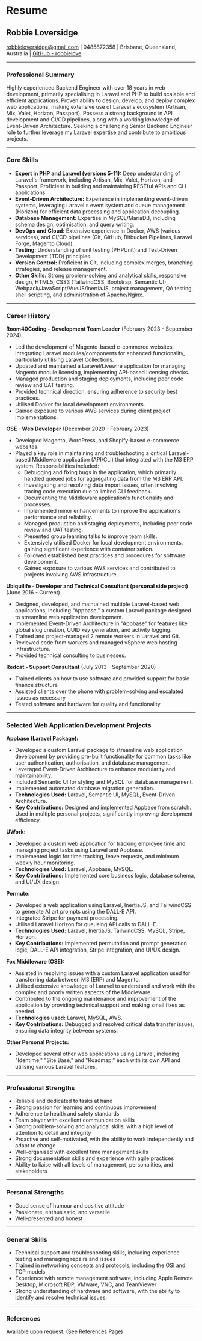 # Resume

## Robbie Loversidge

[robbieloversidge@gmail.com](mailto:robbieloversidge@gmail.com) | 0485872358 | Brisbane, Queensland, Australia | [GitHub - robbielove](https://github.com/robbielove)

---

### Professional Summary

Highly experienced Backend Engineer with over 18 years in web development, primarily specialising in Laravel and PHP to build scalable and efficient applications. Proven ability to design, develop, and deploy complex web applications, making extensive use of Laravel's ecosystem (Artisan, Mix, Valet, Horizon, Passport). Possess a strong background in API development and CI/CD pipelines, along with a working knowledge of Event-Driven Architecture. Seeking a challenging Senior Backend Engineer role to further leverage my Laravel expertise and contribute to ambitious projects.

---

### Core Skills

*   **Expert in PHP and Laravel (versions 5-11):** Deep understanding of Laravel's framework, including Artisan, Mix, Valet, Horizon, and Passport. Proficient in building and maintaining RESTful APIs and CLI applications.
*   **Event-Driven Architecture:** Experience in implementing event-driven systems, leveraging Laravel's event system and queue management (Horizon) for efficient data processing and application decoupling.
*   **Database Management:** Expertise in MySQL/MariaDB, including schema design, optimisation, and query writing.
*   **DevOps and Cloud:** Extensive experience in Docker, AWS (various services), and CI/CD pipelines (Git, GitHub, Bitbucket Pipelines, Laravel Forge, Magento Cloud).
*   **Testing:** Understanding of unit testing (PHPUnit) and Test-Driven Development (TDD) principles.
*   **Version Control:** Proficient in Git, including complex merges, branching strategies, and release management.
*   **Other Skills:** Strong problem-solving and analytical skills, responsive design, HTML5, CSS3 (TailwindCSS, Bootstrap, Semantic UI), Webpack/JavaScript/VueJS/InertiaJS, project management, QA testing, shell scripting, and administration of Apache/Nginx.

---

### Career History

**Room40Coding - Development Team Leader** (February 2023 - September 2024)

*   Led the development of Magento-based e-commerce websites, integrating Laravel modules/components for enhanced functionality, particularly utilising Laravel Collections.
*   Updated and maintained a Laravel/Livewire application for managing Magento module licensing, implementing API-based licensing checks.
*   Managed production and staging deployments, including peer code review and UAT testing.
*   Provided technical direction, ensuring adherence to security best practices.
*   Utilised Docker for local development environments.
*   Gained exposure to various AWS services during client project implementations.

**OSE - Web Developer** (December 2020 - February 2023)

*   Developed Magento, WordPress, and Shopify-based e-commerce websites.
*   Played a key role in maintaining and troubleshooting a critical Laravel-based Middleware application (API/CLI) that integrated with the M3 ERP system. Responsibilities included:
    *   Debugging and fixing bugs in the application, which primarily handled queued jobs for aggregating data from the M3 ERP API.
    *   Investigating and resolving data import issues, often involving tracing code execution due to limited CLI feedback.
    *   Documenting the Middleware application's functionality and processes.
    *   Implemented minor enhancements to improve the application's performance and reliability.
    *   Managed production and staging deployments, including peer code review and UAT testing.
    *   Presented group learning talks to improve team skills.
    *   Extensively utilised Docker for local development environments, gaining significant experience with containerisation.
    *   Followed established best practices and procedures for software development.
    *   Gained exposure to various AWS services and contributed to projects involving AWS infrastructure.

**Ubiquilife - Developer and Technical Consultant (personal side project)** (June 2016 - Current)

*   Designed, developed, and maintained multiple Laravel-based web applications, including "Appbase," a custom Laravel package designed to streamline web application development.
*   Implemented Event-Driven Architecture in "Appbase" for features like global slug creation, UUID key generation, and activity logging.
*   Trained and project-managed 2 remote workers in Laravel and Git.
*   Reviewed code from workers and managed vSphere web hosting infrastructure.
*   Provided technical consulting to businesses.

**Redcat - Support Consultant** (July 2013 - September 2020)

*   Trained clients on how to use software and provided support for basic finance structure
*   Assisted clients over the phone with problem-solving and escalated issues as necessary
*   Tested software and hardware for quality and functionality

---

### Selected Web Application Development Projects

**Appbase (Laravel Package):**

*   Developed a custom Laravel package to streamline web application development by providing pre-built functionality for common tasks like user authentication, authorisation, and database management.
*   Leveraged Event-Driven Architecture to enhance modularity and maintainability.
*   Included Semantic UI for styling and MySQL for database management.
*   Implemented automated database migration generation.
*   **Technologies Used:** Laravel, Semantic UI, MySQL, Event-Driven Architecture.
*   **Key Contributions:** Designed and implemented Appbase from scratch. Used in multiple personal projects, significantly improving development efficiency.

**UWork:**

*   Developed a custom web application for tracking employee time and managing project tasks using Laravel and Appbase.
*   Implemented logic for time tracking, leave requests, and minimum weekly hour monitoring.
*   **Technologies Used:** Laravel, Appbase, MySQL.
*   **Key Contributions:** Implemented core business logic, database schema, and UI/UX design.

**Permute:**

*   Developed a web application using Laravel, InertiaJS, and TailwindCSS to generate AI art prompts using the DALL-E API.
*   Integrated Stripe for payment processing.
*   Utilised Laravel Horizon for queueing API calls to DALL-E.
*   **Technologies Used:** Laravel, InertiaJS, TailwindCSS, MySQL, Stripe, Horizon.
*   **Key Contributions:** Implemented permutation and prompt generation logic, DALL-E API integration, Stripe integration, and UI/UX design.

**Fox Middleware (OSE):**

*   Assisted in resolving issues with a custom Laravel application used for transferring data between M3 (ERP) and Magento.
*   Utilised extensive knowledge of Laravel to understand and work with the complex and poorly written aspects of the Middleware.
*   Contributed to the ongoing maintenance and improvement of the application by providing technical support and making small fixes as needed.
*   **Technologies used:** Laravel, MySQL, AWS.
*   **Key Contributions:** Debugged and resolved critical data transfer issues, ensuring data integrity between systems.

**Other Personal Projects:**

*   Developed several other web applications using Laravel, including "Identime," "Site Base," and "Roadmap," each with its own API and utilising various Laravel features.

---

### Professional Strengths

*   Reliable and dedicated to tasks at hand
*   Strong passion for learning and continuous improvement
*   Adherence to health and safety standards
*   Team player with excellent communication skills
*   Strong problem-solving and analytical skills, with a high level of attention to detail and integrity
*   Proactive and self-motivated, with the ability to work independently and adapt to change
*   Well-organised with excellent time management skills
*   Strong documentation skills and experience with agile practices
*   Ability to liaise with all levels of management, personalities, and stakeholders

---

### Personal Strengths

*   Good sense of humour and positive attitude
*   Passionate, enthusiastic, and versatile
*   Well-presented and honest

---

### General Skills

*   Technical support and troubleshooting skills, including experience testing and managing repairs and issues
*   Trained in networking concepts and protocols, including the OSI and TCP models
*   Experience with remote management software, including Apple Remote Desktop, Microsoft RDP, VMware, VNC, and TeamViewer
*   Strong understanding of hardware and software, with the ability to identify and resolve technical issues.

---

### References

Available upon request. (See References Page)